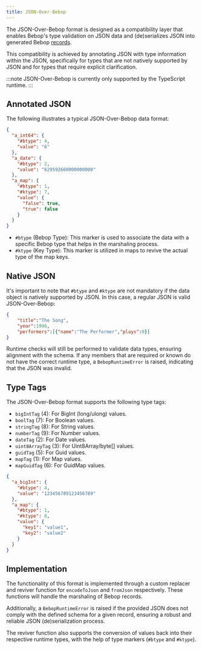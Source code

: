 ```yaml
---
title: JSON-Over-Bebop
---
```


The JSON-Over-Bebop format is designed as a compatibility layer that enables Bebop's type validation on JSON data and (de)serializes JSON into generated Bebop [records](../records).

This compatibility is achieved by annotating JSON with type information within the JSON, specifically for types that are not natively supported by JSON and for types that require explicit clarification.

:::note
JSON-Over-Bebop is currently only supported by the TypeScript runtime.
:::


## Annotated JSON

The following illustrates a typical JSON-Over-Bebop data format:

```json
{
  "a_int64": {
    "#btype": 4,
    "value": "6"
  },
  "a_date": {
    "#btype": 2,
    "value": "629592660000000000"
  },
  "a_map": {
    "#btype": 1,
    "#ktype": 7,
    "value": {
      "false": true,
      "true": false
    }
  }
}
```

- `#btype` (Bebop Type): This marker is used to associate the data with a specific Bebop type that helps in the marshaling process.
- `#ktype` (Key Type): This marker is utilized in maps to revive the actual type of the map keys.

## Native JSON

It's important to note that `#btype` and `#ktype` are not mandatory if the data object is natively supported by JSON. In this case, a regular JSON is valid JSON-Over-Bebop:
```json
{
    "title":"The Song",
    "year":1996,
    "performers":[{"name":"The Performer","plays":0}]
}
```

Runtime checks will still be performed to validate data types, ensuring alignment with the schema. If any members that are required or known do not have the correct runtime type, a `BebopRuntimeError` is raised, indicating that the JSON was invalid.

## Type Tags

The JSON-Over-Bebop format supports the following type tags:

- `bigIntTag` (4): For BigInt (long/ulong) values.
- `boolTag` (7): For Boolean values.
- `stringTag` (8): For String values.
- `numberTag` (9): For Number values.
- `dateTag` (2): For Date values.
- `uint8ArrayTag` (3): For Uint8Array/byte[] values.
- `guidTag` (5): For Guid values.
- `mapTag` (1): For Map values.
- `mapGuidTag` (6): For GuidMap values.

```json
{
  "a_bigInt": {
    "#btype": 4,
    "value": "123456789123456789"
  },
  "a_map": {
    "#btype": 1,
    "#ktype": 8,
    "value": {
      "key1": "value1",
      "key2": "value2"
    }
  }
}
```

## Implementation

The functionality of this format is implemented through a custom replacer and reviver function for `encodeToJson` and `fromJson` respectively. These functions will handle the marshaling of Bebop records.

Additionally, a `BebopRuntimeError` is raised if the provided JSON does not comply with the defined schema for a given record, ensuring a robust and reliable JSON (de)serialization process.

The reviver function also supports the conversion of values back into their respective runtime types, with the help of type markers (`#btype` and `#ktype`).